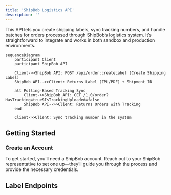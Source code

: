 ```yaml
---
title: 'ShipBob Logistics API'
description: ''
---
```


This API lets you create shipping labels, sync tracking numbers, and handle batches for orders processed through ShipBob’s logistics system. It’s straightforward to integrate and works in both sandbox and production environments.

```mermaid
sequenceDiagram
    participant Client
    participant ShipBob API

    Client->>ShipBob API: POST /api/order:createLabel (Create Shipping Label)
    ShipBob API-->>Client: Returns Label (ZPL/PDF) + Shipment ID

    alt Polling-Based Tracking Sync
        Client->>ShipBob API: GET /1.0/order?HasTracking=true&IsTrackingUploaded=false
        ShipBob API-->>Client: Returns Orders with Tracking
    end

    Client->>Client: Sync tracking number in the system
```

## Getting Started

### Create an Account

To get started, you’ll need a ShipBob account. Reach out to your ShipBob representative to set one up—they’ll guide you through the process and provide the necessary credentials.

## Label Endpoints



